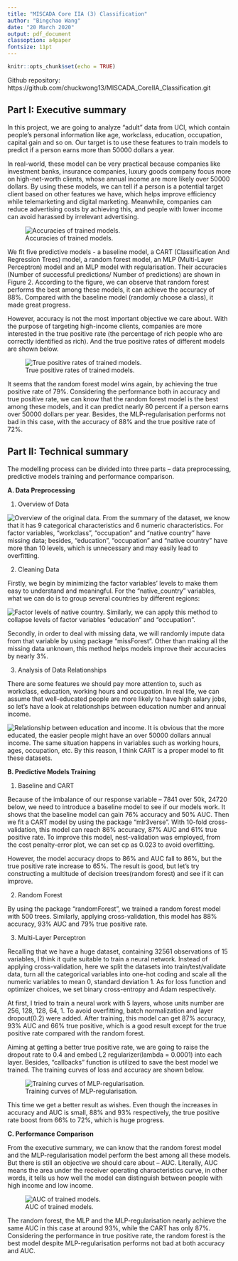 ```yaml
---
title: "MISCADA Core IIA (3) Classification"
author: "Bingchao Wang"
date: "20 March 2020"
output: pdf_document
classoption: a4paper
fontsize: 11pt
---
```


```r
knitr::opts_chunk$set(echo = TRUE)
```

Github repository: https://github.com/chuckwong13/MISCADA_CoreIIA_Classification.git

## Part I: Executive summary

In this project, we are going to analyze "adult" data from UCI, which contain people's personal information like age, workclass, education, occupation, capital gain and so on. Our target is to use these features to train models to predict if a person earns more than 50000 dollars a year. 

In real-world, these model can be very practical because companies like investment banks, insurance companies, luxury goods company focus more on high-net-worth clients, whose annual income are more likely over 50000 dollars. By using these models, we can tell if a person is a potential target client based on other features we have, which helps improve efficiency while telemarketing and digital marketing. Meanwhile, companies can reduce advertising costs by achieving this, and people with lower income can avoid harassed by irrelevant advertising.

![Accuracies of trained models.](../Plots/models_accuracies.png)

We fit five predictive models - a baseline model, a CART (Classification And Regression Trees) model, a random forest model, an MLP (Multi-Layer Perceptron) model and an MLP model with regularisation. Their accuracies (Number of successful predictions/ Number of predictions) are shown in Figure 2. According to the figure, we can observe that random forest performs the best among these models, it can achieve the accuracy of 88%. Compared with the baseline model (randomly choose a class), it made great progress.

However, accuracy is not the most important objective we care about. With the purpose of targeting high-income clients, companies are more interested in the true positive rate (the percentage of rich people who are correctly identified as rich). And the true positive rates of different models are shown below.

![True positive rates of trained models.](../Plots/models_tpr.png)

It seems that the random forest model wins again, by achieving the true positive rate of 79%. Considering the performance both in accuracy and true positive rate, we can know that the random forest model is the best among these models, and it can predict nearly 80 percent if a person earns over 50000 dollars per year. Besides, the MLP-regularisation performs not bad in this case, with the accuracy of 88% and the true positive rate of 72%.

## Part II: Technical summary

The modelling process can be divided into three parts – data preprocessing, predictive models training and performance comparison.

**A. Data Preprocessing**

1. Overview of Data

![Overview of the original data.](../Plots/data_overview.png)
From the summary of the dataset, we know that it has 9 categorical characteristics and 6 numeric characteristics. For factor variables, “workclass”, “occupation” and “native country” have missing data; besides, “education”, “occupation” and “native country” have more than 10 levels, which is unnecessary and may easily lead to overfitting.

2. Cleaning Data

Firstly, we begin by minimizing the factor variables’ levels to make them easy to understand and meaningful. For the "native_country" variables, what we can do is to group several countries by different regions:

![Factor levels of native country.](../Plots/factor_nativecountry.png)
Similarly, we can apply this method to collapse levels of factor variables “education” and “occupation”.

Secondly, in order to deal with missing data, we will randomly impute data from that variable by using package "missForest". Other than making all the missing data unknown, this method helps models improve their accuracies by nearly 3%.

3. Analysis of Data Relationships 

There are some features we should pay more attention to, such as workclass, education, working hours and occupation. In real life, we can assume that well-educated people are more likely to have high salary jobs, so let's have a look at relationships between education number and annual income.

![Relationship between education and income.](../Plots/edu_income.png)
It is obvious that the more educated, the easier people might have an over 50000 dollars annual income. The same situation happens in variables such as working hours, ages, occupation, etc. By this reason, I think CART is a proper model to fit these datasets.

**B. Predictive Models Training**

1. Baseline and CART

Because of the imbalance of our response variable – 7841 over 50k, 24720 below, we need to introduce a baseline model to see if our models work. It shows that the baseline model can gain 76% accuracy and 50% AUC. Then we fit a CART model by using the package “mlr3verse”. With 10-fold cross-validation, this model can reach 86% accuracy, 87% AUC and 61% true positive rate. To improve this model, nest-validation was employed, from the cost penalty-error plot, we can set cp as 0.023 to avoid overfitting. 

However, the model accuracy drops to 86% and AUC fall to 86%, but the true positive rate increase to 65%. The result is good, but let’s try constructing a multitude of decision trees(random forest) and see if it can improve.

2. Random Forest

By using the package “randomForest”, we trained a random forest model with 500 trees. Similarly, applying cross-validation, this model has 88% accuracy, 93% AUC and 79% true positive rate.

3. Multi-Layer Perceptron

Recalling that we have a huge dataset, containing 32561 observations of 15 variables, I think it quite suitable to train a neural network. Instead of applying cross-validation, here we split the datasets into train/test/validate data, turn all the categorical variables into one-hot coding and scale all the numeric variables to mean 0, standard deviation 1. As for loss function and optimizer choices, we set binary cross-entropy and Adam respectively.

At first, I tried to train a neural work with 5 layers, whose units number are 256, 128, 128, 64, 1. To avoid overfitting, batch normalization and layer dropout(0.2) were added. After training, this model can get 87% accuracy, 93% AUC and 66% true positive, which is a good result except for the true positive rate compared with the random forest.

Aiming at getting a better true positive rate, we are going to raise the dropout rate to 0.4  and embed L2 regularizer(lambda = 0.0001) into each layer. Besides, “callbacks” function is utilized to save the best model we trained. The training curves of loss and accuracy are shown below.

![Training curves of MLP-regularisation.](../Plots/mlpre_training_curve.jpeg)

This time we get a better result as wishes. Even though the increases in accuracy and AUC is small, 88% and 93% respectively, the true positive rate boost from 66% to 72%, which is huge progress.

**C. Performance Comparison**

From the executive summary, we can know that the random forest model and the MLP-regularisation model perform the best among all these models. But there is still an objective we should care about – AUC. Literally, AUC means the area under the receiver operating characteristics curve, in other words, it tells us how well the model can distinguish between people with high income and low income.

![AUC of trained models.](../Plots/models_aucs.png)

The random forest, the MLP and the MLP-regularisation nearly achieve the same AUC in this case at around 93%, while the CART has only 87%. Considering the performance in true positive rate, the random forest is the best model despite MLP-regularisation performs not bad at both accuracy and AUC.
